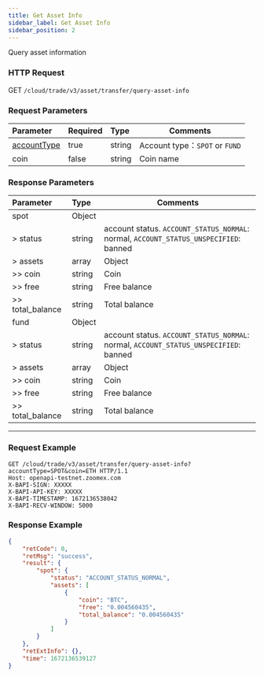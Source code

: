 ```yaml
---
title: Get Asset Info
sidebar_label: Get Asset Info
sidebar_position: 2
---
```


Query asset information

### HTTP Request
GET `/cloud/trade/v3/asset/transfer/query-asset-info`

### Request Parameters
| Parameter | Required | Type | Comments|
|:----- |:-------|:-----|------ |
|[accountType](../enum#accounttype) |true |string |Account type：`SPOT` or `FUND`|
|coin |false |string |Coin name |

### Response Parameters
| Parameter | Type | Comments|
|:----- |:-----|----- |
|spot |Object| |
|> status |string |account status. `ACCOUNT_STATUS_NORMAL`: normal, `ACCOUNT_STATUS_UNSPECIFIED`: banned |
|> assets |array|Object |
|>> coin |string|Coin |
|>> free |string|Free balance |
|>> total_balance |string|Total balance |
|fund |Object| |
|> status |string |account status. `ACCOUNT_STATUS_NORMAL`: normal, `ACCOUNT_STATUS_UNSPECIFIED`: banned |
|> assets |array|Object |
|>> coin |string|Coin |
|>> free |string|Free balance |
|>> total_balance |string|Total balance |

---

### Request Example

<Tabs groupId="programming-languages">
<TabItem value="http" label="HTTP">

```http
GET /cloud/trade/v3/asset/transfer/query-asset-info?accountType=SPOT&coin=ETH HTTP/1.1
Host: openapi-testnet.zoomex.com
X-BAPI-SIGN: XXXXX
X-BAPI-API-KEY: XXXXX
X-BAPI-TIMESTAMP: 1672136538042
X-BAPI-RECV-WINDOW: 5000
```

</TabItem>
</Tabs>

### Response Example

```json
{
    "retCode": 0,
    "retMsg": "success",
    "result": {
        "spot": {
            "status": "ACCOUNT_STATUS_NORMAL",
            "assets": [
                {
                    "coin": "BTC",
                    "free": "0.004560435",
                    "total_balance": "0.004560435"
                }
            ]
        }
    },
    "retExtInfo": {},
    "time": 1672136539127
}
```
